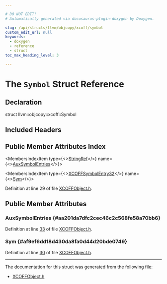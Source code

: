 ```yaml
---

# DO NOT EDIT!
# Automatically generated via docusaurus-plugin-doxygen by Doxygen.

slug: /api/structs/llvm/objcopy/xcoff/symbol
custom_edit_url: null
keywords:
  - doxygen
  - reference
  - struct
toc_max_heading_level: 3

---
```





# The `Symbol` Struct Reference

<DoxygenPage pluginConfig={pluginConfig}>



## Declaration

<CodeBlock>struct llvm::objcopy::xcoff::Symbol</CodeBlock>

## Included Headers

<IncludesList>
<IncludesListItem
  filePath="ObjCopy/XCOFF/XCOFFObject.h"
  permalink="/docs/api/files/lib/lib/objcopy/lib/objcopy/xcoff/xcoffobject-h"
  isLocal="true" />
</IncludesList>

## Public Member Attributes Index

<MembersIndex>

<MembersIndexItem
  type={<><a href="/docs/api/classes/llvm/stringref">StringRef</a></>}
  name={<><a href="#aa201da7dfc2cec46c2c568fe58a70bb6">AuxSymbolEntries</a></>}>
</MembersIndexItem>

<MembersIndexItem
  type={<><a href="/docs/api/structs/llvm/object/xcoffsymbolentry32">XCOFFSymbolEntry32</a></>}
  name={<><a href="#af9ef6dd18d430da8fa0d44d20bde0749">Sym</a></>}>
</MembersIndexItem>

</MembersIndex>


Definition at line 29 of file <a href="/docs/api/files/lib/lib/objcopy/lib/objcopy/xcoff/xcoffobject-h">XCOFFObject.h</a>.

<SectionDefinition>

## Public Member Attributes

### AuxSymbolEntries {#aa201da7dfc2cec46c2c568fe58a70bb6}

<MemberDefinition
  prototype="StringRef llvm::objcopy::xcoff::Symbol::AuxSymbolEntries">

Definition at line <a href="/docs/api/files/lib/lib/objcopy/lib/objcopy/xcoff/xcoffobject-h/#l00033">33</a> of file <a href="/docs/api/files/lib/lib/objcopy/lib/objcopy/xcoff/xcoffobject-h">XCOFFObject.h</a>.
</MemberDefinition>

### Sym {#af9ef6dd18d430da8fa0d44d20bde0749}

<MemberDefinition
  prototype="XCOFFSymbolEntry32 llvm::objcopy::xcoff::Symbol::Sym">

Definition at line <a href="/docs/api/files/lib/lib/objcopy/lib/objcopy/xcoff/xcoffobject-h/#l00030">30</a> of file <a href="/docs/api/files/lib/lib/objcopy/lib/objcopy/xcoff/xcoffobject-h">XCOFFObject.h</a>.
</MemberDefinition>

</SectionDefinition>

<hr/>

The documentation for this struct was generated from the following file:

<ul>
<li><a href="/docs/api/files/lib/lib/objcopy/lib/objcopy/xcoff/xcoffobject-h">XCOFFObject.h</a></li>
</ul>

</DoxygenPage>
